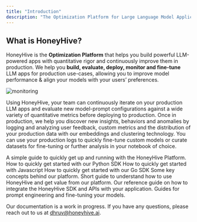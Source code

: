 ```yaml
---
title: "Introduction"
description: "The Optimization Platform for Large Language Model Applications"
---
```


## What is HoneyHive?

HoneyHive is the **Optimization Platform** that helps you build powerful LLM-powered apps with quantitative rigor and continuously improve them in production. We help you **build, evaluate, deploy, monitor and fine-tune** LLM apps for production use-cases, allowing you to improve model performance & align your models with your users’ preferences.

![monitoring](/images/monitoring.png)

Using HoneyHive, your team can continuously iterate on your production LLM apps and evaluate new model-prompt configurations against a wide variety of quantitative metrics before deploying to production. Once in production, we help you discover new insights, behaviors and anomalies by logging and analyzing user feedback, custom metrics and the distribution of your production data with our embeddings and clustering technology. You can use your production logs to quickly fine-tune custom models or curate datasets for fine-tuning or further analysis in your notebook of choice.

<CardGroup>
  <Card title="Getting Started" icon="rectangle-terminal" href="/getting-started">
    A simple guide to quickly get up and running with the HoneyHive Platform.
  </Card>
  <Card title="Python Quickstart" icon="rectangle-terminal" href="/python-quickstart">
    How to quickly get started with our Python SDK
  </Card>
  <Card title="Javascript Quickstart" icon="rectangle-terminal" href="/js-quickstart">
    How to quickly get started with Javascript
  </Card>
  <Card title="Go Quickstart" icon="rectangle-terminal" href="/go-quickstart">
    How to quickly get started with our Go SDK
  </Card>
  <Card title="Concepts" icon="sliders" href="/concepts">
    Some key concepts behind our platform.
  </Card>
  <Card title="Core Capabilities" icon="ellipsis" href="/features">
    Short guide to understand how to use HoneyHive and get value from our platform.
  </Card>
  <Card title="API Reference Guide" icon="heading" href="/api-reference/authentication">
    Our reference guide on how to integrate the HoneyHive SDK and APIs with your application.
  </Card>
  <Card title="Prompt Engineering and Fine-Tuning Guides" icon="heading" href="/resources">
    Guides for prompt engineering and fine-tuning your models.
  </Card>
</CardGroup>

<Note>Our documentation is a work in progress. If you have any questions, please reach out to us at [dhruv@honeyhive.ai](mailto:dhruv@honeyhive.ai).</Note>

